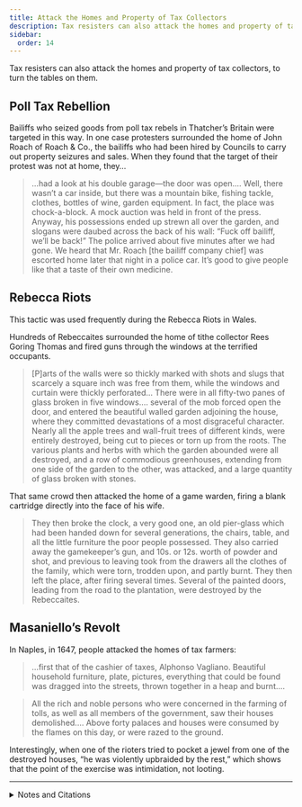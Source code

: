 ```yaml
---
title: Attack the Homes and Property of Tax Collectors
description: Tax resisters can also attack the homes and property of tax collectors, as a way of turning the tables on them.
sidebar:
  order: 14
---
```


Tax resisters can also attack the homes and property of tax collectors, to turn the tables on them.

## <Badge text="Example" size="medium" /> Poll Tax Rebellion

Bailiffs who seized goods from poll tax rebels in Thatcher’s Britain were targeted in this way.
In one case protesters surrounded the home of John Roach of Roach & Co., the bailiffs who had been hired by Councils to carry out property seizures and sales.
When they found that the target of their protest was not at home, they…

> …had a look at his double garage—the door was open.…
> Well, there wasn’t a car inside, but there was a mountain bike, fishing tackle, clothes, bottles of wine, garden equipment.
> In fact, the place was chock-a-block.
> A mock auction was held in front of the press.
> Anyway, his possessions ended up strewn all over the garden, and slogans were daubed across the back of his wall:
> “Fuck off bailiff, we’ll be back!”
> The police arrived about five minutes after we had gone.
> We heard that Mr. Roach [the bailiff company chief] was escorted home later that night in a police car.
> It’s good to give people like that a taste of their own medicine.

## <Badge text="Example" size="medium" /> Rebecca Riots

This tactic was used frequently during the Rebecca Riots in Wales.

Hundreds of Rebeccaites surrounded the home of tithe collector Rees Goring Thomas and fired guns through the windows at the terrified occupants.

> [P]arts of the walls were so thickly marked with shots and slugs that scarcely a square inch was free from them, while the windows and curtain were thickly perforated…
> There were in all fifty-two panes of glass broken in five windows.…
> several of the mob forced open the door, and entered the beautiful walled garden adjoining the house, where they committed devastations of a most disgraceful character.
> Nearly all the apple trees and wall-fruit trees of different kinds, were entirely destroyed, being cut to pieces or torn up from the roots.
> The various plants and herbs with which the garden abounded were all destroyed, and a row of commodious greenhouses, extending from one side of the garden to the other, was attacked, and a large quantity of glass broken with stones.

That same crowd then attacked the home of a game warden, firing a blank cartridge directly into the face of his wife.

> They then broke the clock, a very good one, an old pier-glass which had been handed down for several generations, the chairs, table, and all the little furniture the poor people possessed.
> They also carried away the gamekeeper’s gun, and 10s. or 12s. worth of powder and shot, and previous to leaving took from the drawers all the clothes of the family, which were torn, trodden upon, and partly burnt.
> They then left the place, after firing several times.
> Several of the painted doors, leading from the road to the plantation, were destroyed by the Rebeccaites.

## <Badge text="Example" size="medium" /> Masaniello’s Revolt

In Naples, in 1647, people attacked the homes of tax farmers:

> …first that of the cashier of taxes, Alphonso Vagliano.
> Beautiful household furniture, plate, pictures, everything that could be found was dragged into the streets, thrown together in a heap and burnt.…

> All the rich and noble persons who were concerned in the farming of tolls, as well as all members of the government, saw their houses demolished.…
> Above forty palaces and houses were consumed by the flames on this day, or were razed to the ground.

Interestingly, when one of the rioters tried to pocket a jewel from one of the destroyed houses, “he was violently upbraided by the rest,” which shows that the point of the exercise was intimidation, not looting.

---

<details>
<summary>Notes and Citations</summary>

* Burns, Danny <i>Poll Tax Rebellion</i> AK Press (1992), pp. 158–59
* Burrows, Glen [“May Day at Nempnett Thrubwell”](https://www.thesparrowsnest.org.uk/collections/public_archive/10704.pdf) <i>Somerset Clarion</i> July 1991
* Evans, Henry Tobit <i>Rebecca Riots!</i> (2010 ed.) pp. 134–35
* von Reumont, Alfred <i>The Carafas of Maddaloni</i> (1854) [pp. 312](https://archive.org/details/carafasofmaddalo00reumuoft/page/312/mode/1up), [317](https://archive.org/details/carafasofmaddalo00reumuoft/page/317/mode/1up)

</details>
